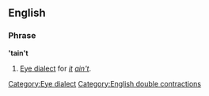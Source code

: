 ==English==

===Phrase===
''''tain't'''

# [[Appendix:Glossary#E|Eye dialect]] for ''[[it]] [[ain't]]''.

[[Category:Eye dialect]]
[[Category:English double contractions]]